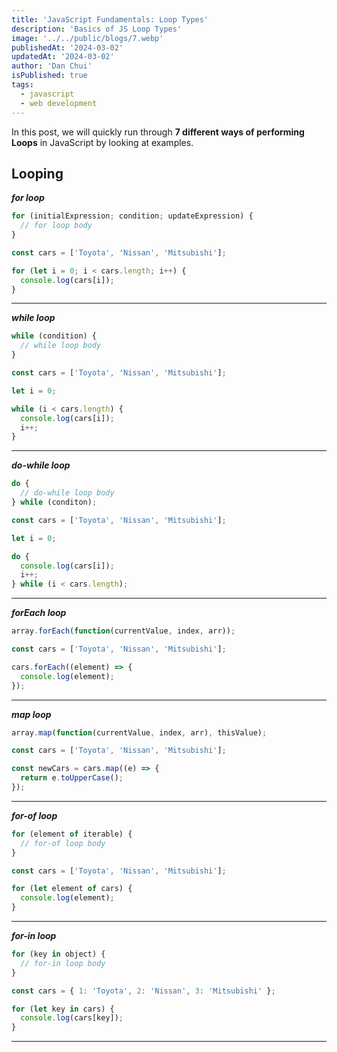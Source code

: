 ```yaml
---
title: 'JavaScript Fundamentals: Loop Types'
description: 'Basics of JS Loop Types'
image: '../../public/blogs/7.webp'
publishedAt: '2024-03-02'
updatedAt: '2024-03-02'
author: 'Dan Chui'
isPublished: true
tags:
  - javascript
  - web development
---
```


In this post, we will quickly run through **7 different ways of performing Loops** in JavaScript by looking at examples.

## Looping

_**for loop**_

```js
for (initialExpression; condition; updateExpression) {
  // for loop body
}
```

```js
const cars = ['Toyota', 'Nissan', 'Mitsubishi'];

for (let i = 0; i < cars.length; i++) {
  console.log(cars[i]);
}
```

---

_**while loop**_

```js
while (condition) {
  // while loop body
}
```

```js
const cars = ['Toyota', 'Nissan', 'Mitsubishi'];

let i = 0;

while (i < cars.length) {
  console.log(cars[i]);
  i++;
}
```

---

_**do-while loop**_

```js
do {
  // do-while loop body
} while (conditon);
```

```js
const cars = ['Toyota', 'Nissan', 'Mitsubishi'];

let i = 0;

do {
  console.log(cars[i]);
  i++;
} while (i < cars.length);
```

---

_**forEach loop**_

```js
array.forEach(function(currentValue, index, arr));
```

```js
const cars = ['Toyota', 'Nissan', 'Mitsubishi'];

cars.forEach((element) => {
  console.log(element);
});
```

---

_**map loop**_

```js
array.map(function(currentValue, index, arr), thisValue);
```

```js
const cars = ['Toyota', 'Nissan', 'Mitsubishi'];

const newCars = cars.map((e) => {
  return e.toUpperCase();
});
```

---

_**for-of loop**_

```js
for (element of iterable) {
  // for-of loop body
}
```

```js
const cars = ['Toyota', 'Nissan', 'Mitsubishi'];

for (let element of cars) {
  console.log(element);
}
```

---

_**for-in loop**_

```js
for (key in object) {
  // for-in loop body
}
```

```js
const cars = { 1: 'Toyota', 2: 'Nissan', 3: 'Mitsubishi' };

for (let key in cars) {
  console.log(cars[key]);
}
```

---
